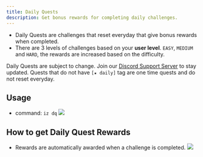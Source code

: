 ```yaml
---
title: Daily Quests
description: Get bonus rewards for completing daily challenges.
---
```

- Daily Quests are challenges that reset everyday that give bonus rewards when completed.
- There are 3 levels of challenges based on your **user level**. `EASY`, `MEDIUM` and `HARD`, the rewards are increased based on the
difficulty.

<Note>Daily Quests are subject to change. Join our [Discord Support Server](https://discord.com/invite/AmkT99bTyd) to stay updated.</Note>
<Note>Quests that do not have `[★ daily]` tag are one time quests and do not reset everyday.</Note>
## Usage
- command: `iz dq` <img class="rounded-md" src="../images/dq.jpg" />

## How to get Daily Quest Rewards
- Rewards are automatically awarded when a challenge is completed. <img class="rounded-md" src="../images/quest-completed.jpg" />
